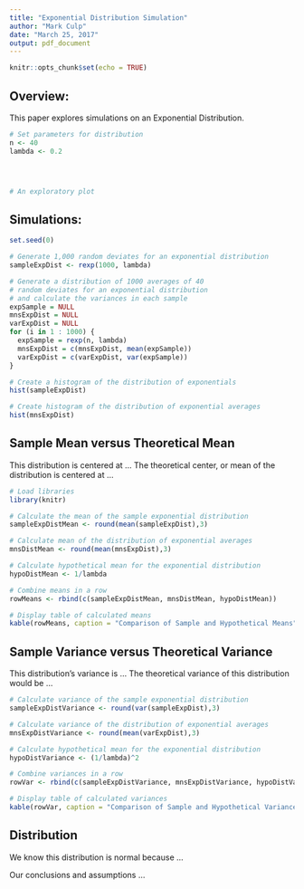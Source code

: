 ```yaml
---
title: "Exponential Distribution Simulation"
author: "Mark Culp"
date: "March 25, 2017"
output: pdf_document
---
```


```r
knitr::opts_chunk$set(echo = TRUE)
```

## Overview:
This paper explores simulations on an Exponential Distribution.  

```r

# Set parameters for distribution
n <- 40 
lambda <- 0.2




# An exploratory plot 

```

## Simulations:  

```r
set.seed(0)

# Generate 1,000 random deviates for an exponential distribution
sampleExpDist <- rexp(1000, lambda)

# Generate a distribution of 1000 averages of 40 
# random deviates for an exponential distribution
# and calculate the variances in each sample
expSample = NULL
mnsExpDist = NULL
varExpDist = NULL
for (i in 1 : 1000) {
  expSample = rexp(n, lambda)
  mnsExpDist = c(mnsExpDist, mean(expSample))
  varExpDist = c(varExpDist, var(expSample))
}

# Create a histogram of the distribution of exponentials
hist(sampleExpDist)

# Create histogram of the distribution of exponential averages
hist(mnsExpDist)

```

## Sample Mean versus Theoretical Mean
This distribution is centered at ...  The theoretical center, or mean of the distribution is centered at ...

```r

# Load libraries
library(knitr)

# Calculate the mean of the sample exponential distribution
sampleExpDistMean <- round(mean(sampleExpDist),3)

# Calculate mean of the distribution of exponential averages
mnsDistMean <- round(mean(mnsExpDist),3)

# Calculate hypothetical mean for the exponential distribution
hypoDistMean <- 1/lambda

# Combine means in a row
rowMeans <- rbind(c(sampleExpDistMean, mnsDistMean, hypoDistMean))

# Display table of calculated means
kable(rowMeans, caption = "Comparison of Sample and Hypothetical Means", col.names = c("Sample","Averages","Hypothetical"), align = 'c')

```

## Sample Variance versus Theoretical Variance
This distribution's variance is ... The theoretical  variance of this distribution would be ...

```r

# Calculate variance of the sample exponential distribution
sampleExpDistVariance <- round(var(sampleExpDist),3)

# Calculate variance of the distribution of exponential averages
mnsExpDistVariance <- round(mean(varExpDist),3)

# Calculate hypothetical mean for the exponential distribution
hypoDistVariance <- (1/lambda)^2

# Combine variances in a row
rowVar <- rbind(c(sampleExpDistVariance, mnsExpDistVariance, hypoDistVariance))

# Display table of calculated variances
kable(rowVar, caption = "Comparison of Sample and Hypothetical Variances", col.names = c("Sample","Averages","Hypothetical"), align = 'c')

```

## Distribution
We know this distribution is normal because ...



Our conclusions and assumptions ... 

```r


```



